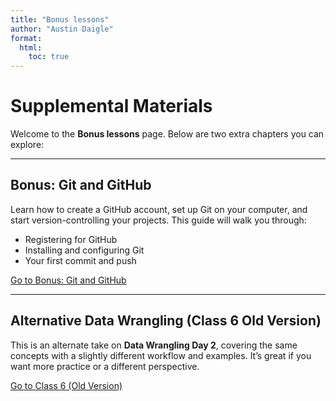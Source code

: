 ```yaml
---
title: "Bonus lessons"
author: "Austin Daigle"
format: 
  html: 
    toc: true
---
```


# Supplemental Materials

Welcome to the **Bonus lessons** page. Below are two extra chapters you can explore:

---

## Bonus: Git and GitHub

Learn how to create a GitHub account, set up Git on your computer, and start version-controlling your projects. This guide will walk you through:

- Registering for GitHub  
- Installing and configuring Git  
- Your first commit and push  

[Go to Bonus: Git and GitHub](bonus-git-and-github.html)

---

## Alternative Data Wrangling (Class 6 Old Version)

This is an alternate take on **Data Wrangling Day 2**, covering the same concepts with a slightly different workflow and examples. It’s great if you want more practice or a different perspective.

[Go to Class 6 (Old Version)](class6_old.html)
